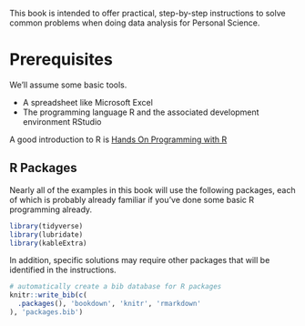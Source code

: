 


This book is intended to offer practical, step-by-step instructions to solve common problems when doing data analysis for Personal Science. 

# Prerequisites

We'll assume some basic tools.

-   A spreadsheet like Microsoft Excel
-   The programming language R and the associated development environment RStudio

A good introduction to R is [Hands On Programming with R](https://rstudio-education.github.io/hopr/)

## R Packages

Nearly all of the examples in this book will use the following packages, each of which is probably already familiar if you've done some basic R programming already.

```r
library(tidyverse)
library(lubridate)
library(kableExtra)


```

In addition, specific solutions may require other packages that will be identified in the instructions.


```r
# automatically create a bib database for R packages
knitr::write_bib(c(
  .packages(), 'bookdown', 'knitr', 'rmarkdown'
), 'packages.bib')
```
